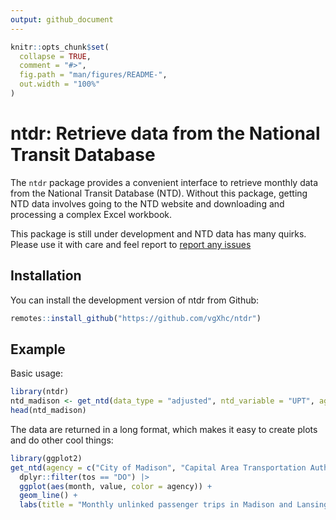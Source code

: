 ```yaml
---
output: github_document
---
```


<!-- README.md is generated from README.Rmd. Please edit that file -->

```r
knitr::opts_chunk$set(
  collapse = TRUE,
  comment = "#>",
  fig.path = "man/figures/README-",
  out.width = "100%"
)
```

# ntdr: Retrieve data from the National Transit Database

<!-- badges: start -->
<!-- badges: end -->

The `ntdr` package provides a convenient interface to retrieve monthly data from the National Transit Database (NTD). Without this package, getting NTD data involves going to the NTD website and downloading and processing a complex Excel workbook.

This package is still under development and NTD data has many quirks. Please use it with care and feel report to [report any issues](https://github.com/vgXhc/ntdr/issues)

## Installation

You can install the development version of ntdr from Github:

``` r
remotes::install_github("https://github.com/vgXhc/ntdr")
```

## Example

Basic usage:

```r
library(ntdr)
ntd_madison <- get_ntd(data_type = "adjusted", ntd_variable = "UPT", agency = "City of Madison", modes = "MB")
head(ntd_madison)
```

The data are returned in a long format, which makes it easy to create plots and do other cool things:

```r
library(ggplot2)
get_ntd(agency = c("City of Madison", "Capital Area Transportation Authority"), modes = "MB") |> 
  dplyr::filter(tos == "DO") |> 
  ggplot(aes(month, value, color = agency)) +
  geom_line() +
  labs(title = "Monthly unlinked passenger trips in Madison and Lansing")
```


